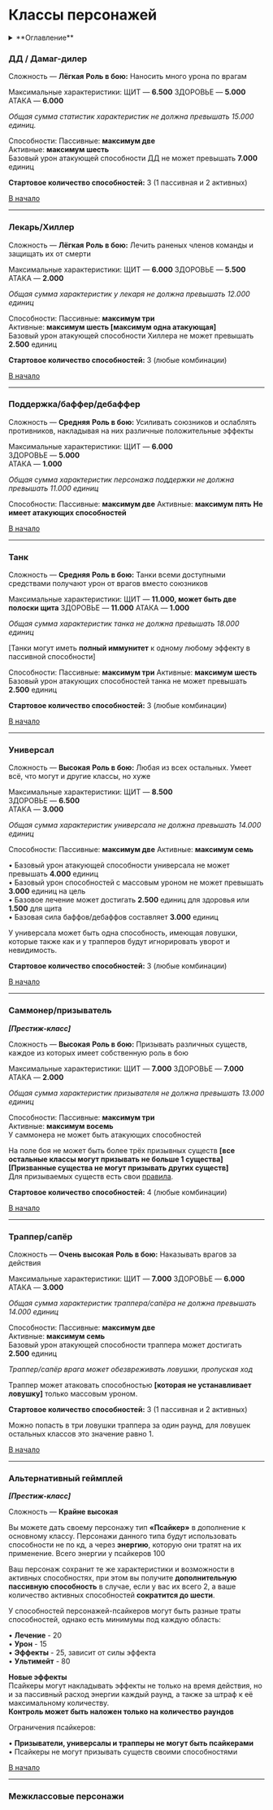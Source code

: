# Классы персонажей

<details>
    <summary> **Оглавление** </summary>

    %toc%
</details>

### ДД / Дамаг-дилер

Сложность — **Лёгкая**
**Роль в бою:** Наносить много урона по врагам

Максимальные характеристики:
ЩИТ — **6.500**
ЗДОРОВЬЕ — **5.000**  
АТАКА — **6.000**  

*Общая сумма статистик характеристик не должна превышать 15.000 единиц.*

Способности:
Пассивные: **максимум две**  
Активные: **максимум шесть**  
Базовый урон атакующей способности ДД не может превышать **7.000** единиц

**Стартовое количество способностей:** 3 (1 пассивная и 2 активных)

[В начало](#top)

---

### Лекарь/Хиллер

Сложность — **Лёгкая**
**Роль в бою:** Лечить раненых членов команды и защищать их от смерти

Максимальные характеристики:
ЩИТ — **6.000**
ЗДОРОВЬЕ — **5.500**  
АТАКА — **2.000**

*Общая сумма характеристик у лекаря не должна превышать 12.000 единиц*

Способности:
Пассивные: **максимум три**  
Активные: **максимум шесть [максимум одна атакующая]**  
Базовый урон атакующей способности Хиллера не может превышать **2.500** единиц

**Стартовое количество способностей:** 3 (любые комбинации)

[В начало](#top)

---

### Поддержка/баффер/дебаффер

Сложность — **Средняя**
**Роль в бою:** Усиливать союзников и ослаблять противников, накладывая на них различные положительные эффекты

Максимальные характеристики:
ЩИТ — **6.000**  
ЗДОРОВЬЕ — **5.000**  
АТАКА — **1.000**

*Общая сумма характеристик персонажа поддержки не должна превышать 11.000 единиц*

Способности:
Пассивные: **максимум две**
Активные: **максимум пять**
**Не имеет атакующих способностей**

[В начало](#top)

---

### Танк

Сложность — **Средняя**
**Роль в бою:** Танки всеми доступными средствами получают урон от врагов вместо союзников

Максимальные характеристики:
ЩИТ — **11.000, может быть две полоски щита**
ЗДОРОВЬЕ — **11.000**
АТАКА — **1.000**

*Общая сумма характеристик танка не должна превышать 18.000 единиц*

[Танки могут иметь **полный иммунитет** к одному любому эффекту в пассивной способности]

Способности:
Пассивные: **максимум три**
Активные: **максимум шесть**
Базовый урон атакующих способностей танка не может превышать **2.500** единиц

**Стартовое количество способностей:** 3 (любые комбинации)

[В начало](#top)

---

### Универсал

Сложность — **Высокая**
**Роль в бою:** Любая из всех остальных. Умеет всё, что могут и другие классы, но хуже

Максимальные характеристики:
ЩИТ — **8.500**  
ЗДОРОВЬЕ — **6.500**  
АТАКА — **3.000**  

*Общая сумма характеристик универсала не должна превышать 14.000 единиц*

Способности:
Пассивные: **максимум две**
Активные: **максимум семь**

• Базовый урон атакующей способности универсала не может превышать **4.000** единиц  
• Базовый урон способностей с массовым уроном не может превышать **3.000** единиц на цель  
• Базовое лечение может достигать **2.500** единиц для здоровья или **1.500** для щита  
• Базовая сила баффов/дебаффов составляет **3.000** единиц

У универсала может быть одна способность, имеющая ловушки, которые также как и у трапперов будут игнорировать уворот и невидимость.

**Стартовое количество способностей:** 3 (любые комбинации)

[В начало](#top)

---

### Саммонер/призыватель

***[Престиж-класс]***

Сложность — **Высокая**
**Роль в бою:** Призывать различных существ, каждое из которых имеет собственную роль в бою

Максимальные характеристики:
ЩИТ — **7.000**
ЗДОРОВЬЕ — **7.000**  
АТАКА — **2.000**

*Общая сумма характеристик призывателя не должна превышать 13.000 единиц*

Способности:
Пассивные: **максимум три**  
Активные: **максимум восемь**  
У саммонера не может быть атакующих способностей

На поле боя не может быть более трёх призывных существ **[все остальные классы могут призывать не больше 1 существа]**  
**[Призванные существа не могут призывать других существ]**  
Для призываемых существ есть свои [правила](/rule/overall).

**Стартовое количество способностей:** 4 (любые комбинации)

[В начало](#top)

---

### Траппер/сапёр

Сложность — **Очень высокая**
**Роль в бою:** Наказывать врагов за действия

Максимальные характеристики:
ЩИТ — **7.000**
ЗДОРОВЬЕ — **6.000**  
АТАКА — **3.000**

*Общая сумма характеристик траппера/сапёра не должна превышать 14.000 единиц*

Способности:
Пассивные: **максимум две**  
Активные: **максимум семь**  
Базовый урон атакующей способности траппера может достигать **2.500** единиц

*Траппер/сапёр врага может обезвреживать ловушки, пропуская ход*

Траппер может атаковать способностью **[которая не устанавливает ловушку]** только массовым уроном.

**Стартовое количество способностей:** 3 (1 пассивная и 2 активных)

Можно попасть в три ловушки траппера за один раунд, для ловушек остальных классов это значение равно 1.

[В начало](#top)

---

### Альтернативный геймплей

***[Престиж-класс]***

Сложность — **Крайне высокая**

Вы можете дать своему персонажу тип **«Псайкер»** в дополнение к основному классу.
Персонажи данного типа будут использовать способности не по кд, а через **энергию**, которую они тратят на их 
применение. Всего энергии у псайкеров 100

Ваш персонаж сохранит те же характеристики и возможности в 
активных способностях, при этом вы получите **дополнительную 
пассивную способность** в случае, если у вас их всего 2, а ваше
количество активных способностей **сократится до шести**.

У способностей персонажей-псайкеров могут быть разные траты способностей, однако есть минимумы под каждую область:

• **Лечение** - 20  
• **Урон** - 15  
• **Эффекты** - 25, зависит от силы эффекта  
• **Ультимейт** - 80

**Новые эффекты**  
Псайкеры могут накладывать эффекты не только на время действия,
но и за пассивный расход энергии каждый раунд, а также за штраф к
её максимальному количеству.  
**Контроль может быть наложен только на количество раундов**

Ограничения псайкеров:

• **Призыватели, универсалы и трапперы не могут быть псайкерами**  
• Псайкеры не могут призывать существ своими способностями

[В начало](#top)

---

### Межклассовые персонажи